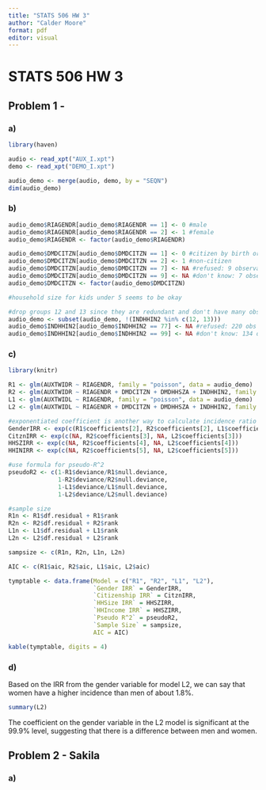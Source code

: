 ```yaml
---
title: "STATS 506 HW 3"
author: "Calder Moore"
format: pdf
editor: visual
---
```


# STATS 506 HW 3

## Problem 1 -

### a)

```r
library(haven)

audio <- read_xpt("AUX_I.xpt")
demo <- read_xpt("DEMO_I.xpt")

audio_demo <- merge(audio, demo, by = "SEQN")
dim(audio_demo)
```

### b)

```r
audio_demo$RIAGENDR[audio_demo$RIAGENDR == 1] <- 0 #male
audio_demo$RIAGENDR[audio_demo$RIAGENDR == 2] <- 1 #female
audio_demo$RIAGENDR <- factor(audio_demo$RIAGENDR)

audio_demo$DMDCITZN[audio_demo$DMDCITZN == 1] <- 0 #citizen by birth or naturalization
audio_demo$DMDCITZN[audio_demo$DMDCITZN == 2] <- 1 #non-citizen
audio_demo$DMDCITZN[audio_demo$DMDCITZN == 7] <- NA #refused: 9 observations
audio_demo$DMDCITZN[audio_demo$DMDCITZN == 9] <- NA #don't know: 7 observations
audio_demo$DMDCITZN <- factor(audio_demo$DMDCITZN)

#household size for kids under 5 seems to be okay

#drop groups 12 and 13 since they are redundant and don't have many observations (~450 out of ~10,000)
audio_demo <- subset(audio_demo, !(INDHHIN2 %in% c(12, 13)))
audio_demo$INDHHIN2[audio_demo$INDHHIN2 == 77] <- NA #refused: 220 obs
audio_demo$INDHHIN2[audio_demo$INDHHIN2 == 99] <- NA #don't know: 134 obs
```

### c)

```r
library(knitr)

R1 <- glm(AUXTWIDR ~ RIAGENDR, family = "poisson", data = audio_demo)
R2 <- glm(AUXTWIDR ~ RIAGENDR + DMDCITZN + DMDHHSZA + INDHHIN2, family = "poisson", data = audio_demo)
L1 <- glm(AUXTWIDL ~ RIAGENDR, family = "poisson", data = audio_demo)
L2 <- glm(AUXTWIDL ~ RIAGENDR + DMDCITZN + DMDHHSZA + INDHHIN2, family = "poisson", data = audio_demo)

#exponentiated coefficient is another way to calculate incidence ratio
GenderIRR <- exp(c(R1$coefficients[2], R2$coefficients[2], L1$coefficients[2], L2$coefficients[2]))
CitznIRR <- exp(c(NA, R2$coefficients[3], NA, L2$coefficients[3]))
HHSZIRR <- exp(c(NA, R2$coefficients[4], NA, L2$coefficients[4]))
HHINIRR <- exp(c(NA, R2$coefficients[5], NA, L2$coefficients[5]))

#use formula for pseudo-R^2
pseudoR2 <- c(1-R1$deviance/R1$null.deviance, 
              1-R2$deviance/R2$null.deviance, 
              1-L1$deviance/L1$null.deviance, 
              1-L2$deviance/L2$null.deviance)

#sample size
R1n <- R1$df.residual + R1$rank
R2n <- R2$df.residual + R2$rank
L1n <- L1$df.residual + L1$rank
L2n <- L2$df.residual + L2$rank

sampsize <- c(R1n, R2n, L1n, L2n)

AIC <- c(R1$aic, R2$aic, L1$aic, L2$aic)

tymptable <- data.frame(Model = c("R1", "R2", "L1", "L2"),
                        `Gender IRR` = GenderIRR,
                        `Citizenship IRR` = CitznIRR,
                        `HHSize IRR` = HHSZIRR,
                        `HHIncome IRR` = HHSZIRR,
                        `Pseudo R^2` = pseudoR2,
                        `Sample Size` = sampsize,
                        AIC = AIC)

kable(tymptable, digits = 4)
```

### d)

Based on the IRR from the gender variable for model L2, we can say that women have a higher incidence than men of about 1.8%.

```r
summary(L2)
```

The coefficient on the gender variable in the L2 model is significant at the 99.9% level, suggesting that there is a difference between men and women.

## Problem 2 - Sakila

### a)

